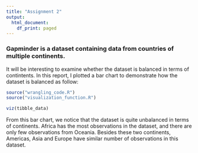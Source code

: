 ```yaml
---
title: "Assignment 2"
output:
  html_document:
    df_print: paged
---
```


### Gapminder is a  dataset containing data from countries of multiple continents. 

It will be interesting to examine whether the dataset is balanced in terms of contintents. In this report, I plotted a bar chart to demonstrate how the dataset is balanced as follow:

```r
source("wrangling_code.R")
source("visualization_function.R")
```

```r
viz(tibble_data)
```

From this bar chart, we notice that the dataset is quite unbalanced in terms of continents. Africa has the most observations in the dataset, and there are only few observations from Oceania. Besides these two continents, Americas, Asia and Europe have similar number of observations in this dataset.





